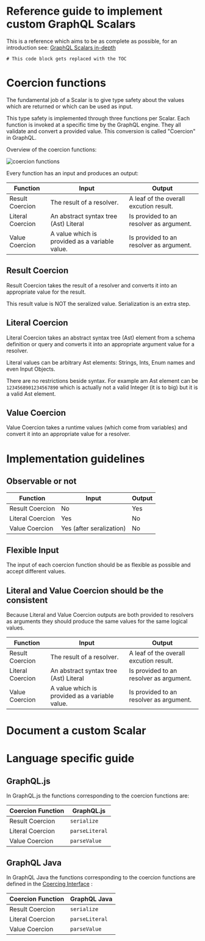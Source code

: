 
<SEO title="Guide to GraphQL Scalars" />

<h1>Reference guide to implement custom GraphQL Scalars</h1>

This is a reference which aims to be as complete as possible, for an introduction see: [GraphQL Scalars in-depth](https://www.graphql.de/blog/scalars-in-depth/)

```toc
# This code block gets replaced with the TOC
```


# Coercion functions

The fundamental job of a Scalar is to give type safety about the values which are returned or which can be used as input.

This type safety is implemented through three functions per Scalar. Each function is invoked at a specific time by the GraphQL engine. 
They all validate and convert a provided value. This conversion is called "Coercion" in GraphQL. 

Overview of the coercion functions:

![coercion functions](../images/coercion-functions.png)


Every function has an input and produces an output:


| Function      | Input | Output
| ------------- |-------------|------
| Result Coercion  | The result of a resolver.  | A leaf of the overall excution result.
| Literal Coercion | An abstract syntax tree (Ast)  Literal | Is provided to an resolver as argument. 
| Value Coercion | A value which is provided as a variable value. | Is provided to an resolver as argument.


## Result Coercion 

Result Coercion takes the result of a resolver and converts it into an appropriate value for the result.

This result value is NOT the seralized value. Serialization is an extra step.

## Literal Coercion 

Literal Coercion takes an abstract syntax tree (Ast) element from a schema definition or query and converts it into an appropriate 
argument value for a resolver.

Literal values can be arbitrary Ast elements: Strings, Ints, Enum names and even Input Objects. 

There are no restrictions beside syntax. For example am Ast element can be `1234568901234567890` which 
is actually not a valid  Integer (it is to big) but it is a valid Ast element. 

## Value Coercion 

Value Coercion takes a runtime values (which come from variables) and convert it into an appropriate value for a resolver.



# Implementation guidelines  

## Observable or not

| Function      | Input | Output
| ------------- |-------------|--
| Result Coercion  | No | Yes
| Literal Coercion | Yes | No
| Value Coercion | Yes (after seralization) | No


## Flexible Input

The input of each coercion function should be as flexible as possible and accept different values. 


## Literal and Value Coercion should be the consistent

Because Literal and Value Coercion outputs are both provided to resolvers as arguments they 
should produce the same values for the same logical values.



| Function      | Input | Output
| ------------- |-------------|------
| Result Coercion  | The result of a resolver.  | A leaf of the overall excution result.
| Literal Coercion | An abstract syntax tree (Ast)  Literal | Is provided to an resolver as argument. 
| Value Coercion | A value which is provided as a variable value. | Is provided to an resolver as argument.



# Document a custom Scalar 

# Language specific guide

## GraphQL.js

In GraphQL.js the functions corresponding to the coercion functions are:


| Coercion Function | GraphQL.js
| ------------- |-------------
| Result Coercion | `serialize`
| Literal Coercion | `parseLiteral`
| Value Coercion | `parseValue`

## GraphQL Java

In GraphQL Java the functions corresponding to the coercion functions are defined in the [Coercing Interface](https://github.com/graphql-java/graphql-java/blob/master/src/main/java/graphql/schema/Coercing.java) :

| Coercion Function | GraphQL Java
| ------------- |-------------
| Result Coercion | `serialize`
| Literal Coercion | `parseLiteral`
| Value Coercion | `parseValue`


